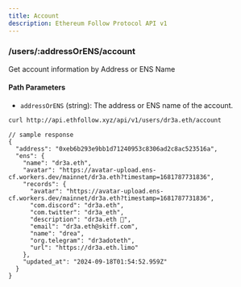 ```yaml
---
title: Account
description: Ethereum Follow Protocol API v1
---
```


### /users/\:addressOrENS/account

Get account information by Address or ENS Name

#### Path Parameters
- `addressOrENS` (string): The address or ENS name of the account.

```sh
curl http://api.ethfollow.xyz/api/v1/users/dr3a.eth/account
```

```jsonc
// sample response
{
  "address": "0xeb6b293e9bb1d71240953c8306ad2c8ac523516a",
  "ens": {
    "name": "dr3a.eth",
    "avatar": "https://avatar-upload.ens-cf.workers.dev/mainnet/dr3a.eth?timestamp=1681787731836",
    "records": {
      "avatar": "https://avatar-upload.ens-cf.workers.dev/mainnet/dr3a.eth?timestamp=1681787731836",
      "com.discord": "dr3a.eth",
      "com.twitter": "dr3a_eth",
      "description": "dr3a.eth 💙",
      "email": "dr3a.eth@skiff.com",
      "name": "drea",
      "org.telegram": "dr3adoteth",
      "url": "https://dr3a.eth.limo"
    },
    "updated_at": "2024-09-18T01:54:52.959Z"
  }
}
```